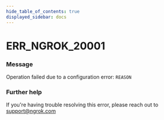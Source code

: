 ```yaml
---
hide_table_of_contents: true
displayed_sidebar: docs
---
```



# ERR_NGROK_20001

### Message
Operation failed due to a configuration error: `REASON`

<ErrorDetails error='err_ngrok_20001' />


### Further help
If you're having trouble resolving this error, please reach out to [support@ngrok.com](mailto:support@ngrok.com?subject=Help%20with%20ERR_NGROK_20001)

